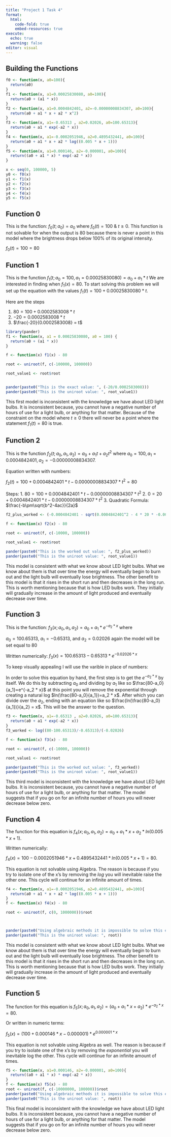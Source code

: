 ```yaml
---
title: "Project 1 Task 4"
format: 
  html:
    code-fold: true
    embed-resources: true
execute: 
  echo: true
  warning: false
editor: visual
---
```


::: panel-tabset
## Building the Functions

```r
f0 <- function(x, a0=100){
  return(a0)
}
f1 <- function(x, a1=0.00025830080, a0=100){
  return(a0 + (a1 * x))
}
f2 <- function(x, a1=0.0004842401, a2=-0.00000008834307, a0=100){
  return(a0 + a1 * x + a2 * x^2)
}
f3 <- function(x, a1=-0.65313 , a2=0.02026, a0=100.65313){
  return(a0 + a1 * exp(-a2 * x))
}
f4 <- function(x, a1=-0.0002051946, a2=0.4895432441, a0=100){
  return(a0 + a1 * x + a2 * log((0.005 * x + 1)))
}
f5 <- function(x, a1=0.000146, a2=-0.000001, a0=100){
  return((a0 + a1 * x) * exp(-a2 * x))
}
```

```r
x <- seq(0, 100000, 5)
y0 <- f0(x)
y1 <- f1(x)
y2 <- f2(x)
y3 <- f3(x)
y4 <- f4(x)
y5 <- f5(x)
```

## Function 0

This is the function: $f_0(t; a_0) = a_0$ where $f_0(t) = 100$ & $t \geq 0$. This function is not solvable for when the output is 80 because there is never a point in this model where the brightness drops below 100% of its original intensity.

$f_0(t) = 100 = 80$

## Function 1

This is the function $f_1(t; a_0= 100,a_1= 0.00025830080) = a_0 + a_1 * t$ We are interested in finding when $f_1(x) = 80$. To start solving this problem we will set up the equation with the values $f_1(t) = 100 + 0.00025830080 * t$.

Here are the steps

1.  $80 = 100 + 0.0002583008 * t$
2.  $-20 = 0.0002583008 * t$
3.  $\frac{-20}{0.0002583008} = t$

```r
library(pander)
f1 <- function(x, a1 = 0.00025830080, a0 = 100) {
  return(a0 + (a1 * x))
}

f <- function(x) f1(x) - 80

root <- uniroot(f, c(-100000, 100000))

root_value1 <- root$root


pander(paste0("This is the exact value: ", (-20/0.0002583008)))
pander(paste0("This is the uniroot value: ", root_value1))
```

This first model is inconsistent with the knowledge we have about LED light bulbs. It is inconsistent because, you cannot have a negative number of hours of use for a light bulb, or anything for that matter. Because of the constraint on the model where $t \geq 0$ there will never be a point where the statement $f_1(t) = 80$ is true.

## Function 2

This is the function $f_2(t; a_0,a_1,a_2) = a_0 + a_1t + a_2t^2$ where $a_0 = 100, a_1 = 0.0004842401, a_2 = -0.00000008834307$.

Equation written with numbers:

$f_2(t) = 100 + 0.0004842401 *t - 0.00000008834307*t^2 = 80$

Steps: 1. $80 = 100 + 0.0004842401 * t - 0.00000008834307 * t^2$ 2. $0 = 20 + 0.0004842401 * t - 0.00000008834307 * t^2$ 3. Quadratic Formula: $\frac{-b\pm\sqrt{b^2-4ac}}{2a}$

```r
f2_plus_worked <- (-0.0004842401 - sqrt(0.0004842401^2 - 4 * 20 * -0.00000008834307))/(2 * -0.00000008834307)

f <- function(x) f2(x) - 80

root <- uniroot(f, c(-10000, 100000))

root_value1 <- root$root

pander(paste0("This is the worked out value: ", f2_plus_worked))
pander(paste0("This is the uniroot value: ", root_value1))
```

This model is consistent with what we know about LED light bulbs. What we know about them is that over time the energy will eventually begin to burn out and the light bulb will eventually lose brightness. The other benefit to this model is that it rises in the short run and then decreases in the long run. This is worth mentioning because that is how LED bulbs work. They initially will gradually increase in the amount of light produced and eventually decrease over time.

## Function 3

This is the function: $f_3(x; a_0, a_1, a_2) = a_0 + a_1 * e^{-a_2 * x}$ where

$a_0 = 100.65313$, $a_1 = -0.65313$, and $a_2 = 0.02026$ again the model will be set equal to 80

Written numerically: $f_3(x) = 100.65313 - 0.65313 * e^{-0.02026 * x}$

To keep visually appealing I will use the varible in place of numbers:

In order to solve this equation by hand, the first step is to get the $e^{-a_2 * x}$ by itself. We do this by subtracting $a_0$ and dividing by $a_1$ like so $\frac{80-a_0}{a_1}=e^{-a_2 * x}$ at this point you will remove the exponential through creating a natural log $ln(\frac{80-a_0}{a_1})=a_2 * x$. After which you can divide over the $a_2$, ending with an equation like so $\frac{ln(\frac{80-a_0}{a_1})}{a_2} = x$. This will be the answer to the question.

```r
f3 <- function(x, a1=-0.65313 , a2=0.02026, a0=100.65313){
  return(a0 + a1 * exp(-a2 * x))
}
f3_worked <- log((80-100.65313)/-0.65313)/(-0.02026)

f <- function(x) f3(x) - 80

root <- uniroot(f, c(-10000, 100000))

root_value1 <- root$root

pander(paste0("This is the worked out value: ", f3_worked))
pander(paste0("This is the uniroot value: ", root_value1))

```

This third model is inconsistent with the knowledge we have about LED light bulbs. It is inconsistent because, you cannot have a negative number of hours of use for a light bulb, or anything for that matter. The model suggests that if you go on for an infinite number of hours you will never decrease below zero.

## Function 4

The function for this equation is $f_4(x; a_0, a_1, a_2) = a_0 + a_1 * x + a_2 * ln(0.005 * x + 1)$.

Written numerically:

$f_4(x) = 100 - 0.0002051946 * x + 0.4895432441 * ln(0.005 * x + 1) = 80$.

This equation is not solvable using Algebra. The reason is because if you try to isolate one of the x's by removing the $log$ you will inevitable raise the other one. This cycle will continue for an infinite amount of times.

```r
f4 <- function(x, a1=-0.0002051946, a2=0.4895432441, a0=100){
  return(a0 + a1 * x + a2 * log((0.005 * x + 1)))
}
f <- function(x) f4(x) - 80

root <- uniroot(f, c(0, 1000000))$root



pander(paste0("Using algebraic methods it is impossible to solve this equation by hand."))
pander(paste0("This is the uniroot value: ", root))
```

This model is consistent with what we know about LED light bulbs. What we know about them is that over time the energy will eventually begin to burn out and the light bulb will eventually lose brightness. The other benefit to this model is that it rises in the short run and then decreases in the long run. This is worth mentioning because that is how LED bulbs work. They initially will gradually increase in the amount of light produced and eventually decrease over time.

## Function 5

The function for this equation is $f_5(x; a_0, a_1, a_2) = (a_0 + a_1 * x + a_2) * e^{-a_2 * x} = 80$.

Or written in numeric terms:

$f_5(x) = (100 + 0.000146 * x - 0.000001) * e^{0.000001 * x}$

This equation is not solvable using Algebra as well. The reason is because if you try to isolate one of the x's by removing the $exponential$ you will inevitable log the other. This cycle will continue for an infinite amount of times.

```r
f5 <- function(x, a1=0.000146, a2=-0.000001, a0=100){
  return((a0 + a1 * x) * exp(-a2 * x))
}
f <- function(x) f5(x) - 80
root <- uniroot(f, c(-10000000, 100000))$root
pander(paste0("Using algebraic methods it is impossible to solve this equation by hand."))
pander(paste0("This is the uniroot value: ", root))
```

This final model is inconsistent with the knowledge we have about LED light bulbs. It is inconsistent because, you cannot have a negative number of hours of use for a light bulb, or anything for that matter. The model suggests that if you go on for an infinite number of hours you will never decrease below zero.
:::
